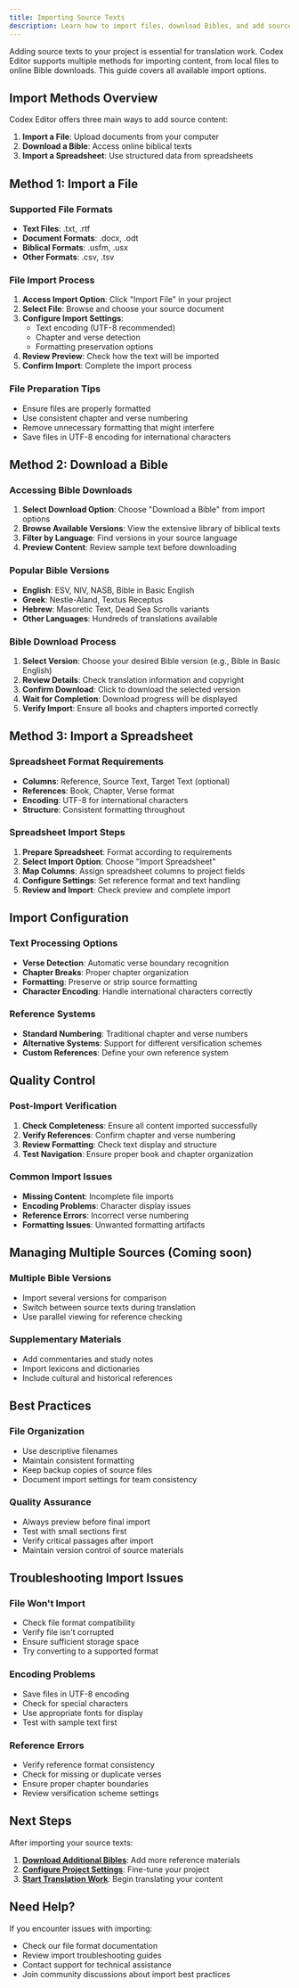 ```yaml
---
title: Importing Source Texts
description: Learn how to import files, download Bibles, and add source content to your translation project
---
```



Adding source texts to your project is essential for translation work. Codex Editor supports multiple methods for importing content, from local files to online Bible downloads. This guide covers all available import options.

## Import Methods Overview

<LoomVideo videoId="2069f6f2e88e462493e3c1a46a23cdb2" timestamp={260} title="Importing Source Texts" />

Codex Editor offers three main ways to add source content:

1. **Import a File**: Upload documents from your computer
2. **Download a Bible**: Access online biblical texts
3. **Import a Spreadsheet**: Use structured data from spreadsheets

## Method 1: Import a File

### Supported File Formats
- **Text Files**: .txt, .rtf
- **Document Formats**: .docx, .odt
- **Biblical Formats**: .usfm, .usx
- **Other Formats**: .csv, .tsv

### File Import Process
1. **Access Import Option**: Click "Import File" in your project
2. **Select File**: Browse and choose your source document
3. **Configure Import Settings**:
   - Text encoding (UTF-8 recommended)
   - Chapter and verse detection
   - Formatting preservation options
4. **Review Preview**: Check how the text will be imported
5. **Confirm Import**: Complete the import process

### File Preparation Tips
- Ensure files are properly formatted
- Use consistent chapter and verse numbering
- Remove unnecessary formatting that might interfere
- Save files in UTF-8 encoding for international characters

## Method 2: Download a Bible

### Accessing Bible Downloads
1. **Select Download Option**: Choose "Download a Bible" from import options
2. **Browse Available Versions**: View the extensive library of biblical texts
3. **Filter by Language**: Find versions in your source language
4. **Preview Content**: Review sample text before downloading

### Popular Bible Versions
- **English**: ESV, NIV, NASB, Bible in Basic English
- **Greek**: Nestle-Aland, Textus Receptus
- **Hebrew**: Masoretic Text, Dead Sea Scrolls variants
- **Other Languages**: Hundreds of translations available

### Bible Download Process
<LoomVideo videoId="2069f6f2e88e462493e3c1a46a23cdb2" timestamp={326} title="Downloading a Bible" />

1. **Select Version**: Choose your desired Bible version (e.g., Bible in Basic English)
2. **Review Details**: Check translation information and copyright
3. **Confirm Download**: Click to download the selected version
4. **Wait for Completion**: Download progress will be displayed
5. **Verify Import**: Ensure all books and chapters imported correctly

## Method 3: Import a Spreadsheet

### Spreadsheet Format Requirements
- **Columns**: Reference, Source Text, Target Text (optional)
- **References**: Book, Chapter, Verse format
- **Encoding**: UTF-8 for international characters
- **Structure**: Consistent formatting throughout

### Spreadsheet Import Steps
1. **Prepare Spreadsheet**: Format according to requirements
2. **Select Import Option**: Choose "Import Spreadsheet"
3. **Map Columns**: Assign spreadsheet columns to project fields
4. **Configure Settings**: Set reference format and text handling
5. **Review and Import**: Check preview and complete import

## Import Configuration

### Text Processing Options
- **Verse Detection**: Automatic verse boundary recognition
- **Chapter Breaks**: Proper chapter organization
- **Formatting**: Preserve or strip source formatting
- **Character Encoding**: Handle international characters correctly

### Reference Systems
- **Standard Numbering**: Traditional chapter and verse numbers
- **Alternative Systems**: Support for different versification schemes
- **Custom References**: Define your own reference system

## Quality Control

### Post-Import Verification
1. **Check Completeness**: Ensure all content imported successfully
2. **Verify References**: Confirm chapter and verse numbering
3. **Review Formatting**: Check text display and structure
4. **Test Navigation**: Ensure proper book and chapter organization

### Common Import Issues
- **Missing Content**: Incomplete file imports
- **Encoding Problems**: Character display issues
- **Reference Errors**: Incorrect verse numbering
- **Formatting Issues**: Unwanted formatting artifacts

## Managing Multiple Sources (Coming soon)

### Multiple Bible Versions
- Import several versions for comparison
- Switch between source texts during translation
- Use parallel viewing for reference checking

### Supplementary Materials
- Add commentaries and study notes
- Import lexicons and dictionaries
- Include cultural and historical references

## Best Practices

### File Organization
- Use descriptive filenames
- Maintain consistent formatting
- Keep backup copies of source files
- Document import settings for team consistency

### Quality Assurance
- Always preview before final import
- Test with small sections first
- Verify critical passages after import
- Maintain version control of source materials

## Troubleshooting Import Issues

### File Won't Import
- Check file format compatibility
- Verify file isn't corrupted
- Ensure sufficient storage space
- Try converting to a supported format

### Encoding Problems
- Save files in UTF-8 encoding
- Check for special characters
- Use appropriate fonts for display
- Test with sample text first

### Reference Errors
- Verify reference format consistency
- Check for missing or duplicate verses
- Ensure proper chapter boundaries
- Review versification scheme settings

## Next Steps

After importing your source texts:

1. **[Download Additional Bibles](/getting-started/downloading-bible)**: Add more reference materials
2. **[Configure Project Settings](/getting-started/project-settings)**: Fine-tune your project
3. **[Start Translation Work](/translation/translation-process)**: Begin translating your content

## Need Help?

If you encounter issues with importing:
- Check our file format documentation
- Review import troubleshooting guides
- Contact support for technical assistance
- Join community discussions about import best practices 